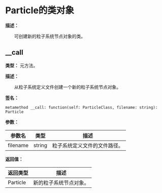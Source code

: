 # Particle的类对象

**描述：**

&emsp;&emsp;可创建新的粒子系统节点对象的类。

## __call

**类型：** 元方法。

**描述：**

&emsp;&emsp;从粒子系统定义文件创建一个新的粒子系统节点对象。

**签名：**
```tl
metamethod __call: function(self: ParticleClass, filename: string): Particle
```

**参数：**

| 参数名 | 类型 | 描述 |
| --- | --- | --- |
| filename | string | 粒子系统定义文件的文件路径。 |

**返回值：**

| 返回类型 | 描述 |
| --- | --- |
| Particle | 新的粒子系统节点对象。 |